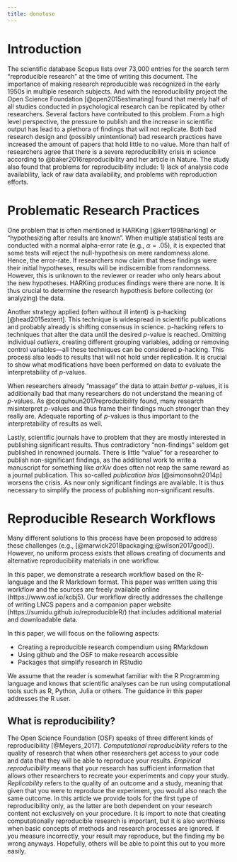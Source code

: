 ```yaml
---
title: donotuse
---
```

# Introduction

The scientific database Scopus lists over 73,000 entries for the search term "reproducible research" at the time of writing this document. The importance of making research reproducible was recognized in the early 1950s in multiple research subjects. And with the reproducibility project the Open Science Foundation [@open2015estimating] found that merely half of all studies conducted in psychological research can be replicated by other researchers. 
Several factors have contributed to this problem. From a high level perspective, the pressure to publish and the increase in scientific output has lead to a plethora of findings that will not replicate. Both bad research design and (possibly unintentional) bad research practices have increased the amount of papers that hold little to no value. More than half of researchers agree that there is a severe reproducibility crisis in science according to @baker2016reproducibility and her article in Nature. The study also found that problems for reproducibility include: 1) lack of analysis code availability, lack of raw data availability, and problems with reproduction efforts.

# Problematic Research Practices

One problem that is often mentioned is HARKing [@kerr1998harking] or "hypothesizing after results are known". When multiple statistical tests are conducted with a normal alpha-error rate (e.g., $\alpha = .05$), it is expected that some tests will reject the null-hypothesis on mere randomness alone. Hence, the error-rate. If researchers now claim that these findings were their initial hypotheses, results will be indiscernible from randomness. However, this is unknown to the reviewer or reader who only hears about the new hypotheses. HARKing produces findings were there are none. It is thus crucial to determine the research hypothesis before collecting (or analyzing) the data.

Another strategy applied (often without ill intent) is p-hacking [@head2015extent]. This technique is widespread in scientific publications and probably already is shifting consensus in science. p-hacking refers to techniques that alter the data until the desired *p*-value is reached. Omitting individual *outliers*, creating different grouping variables, adding or removing control variables---all these techniques can be considered p-hacking. This process also leads to results that will not hold under replication. It is crucial to show what modifications have been performed on data to evaluate the interpretability of *p*-values. 

When researchers already "massage" the data to attain *better* *p*-values, it is additionally bad that many researchers do not understand the meaning of *p*-values. As @colquhoun2017reproducibility found, many research misinterpret *p*-values and thus frame their findings much stronger than they really are.
Adequate reporting of *p*-values is thus important to the interpretability of results as well.

Lastly, scientific journals have to problem that they are mostly interested in publishing significant results. Thus contradictory "non-findings" seldom get published in renowned journals. There is little "value" for a researcher to publish non-significant findings, as the additional work to write a manuscript for something like *arXiv* does often not reap the same reward as a journal publication. This so-called *publication bias* [@simonsohn2014p] worsens the crisis. As now only significant findings are available. It is thus necessary to simplify the process of publishing non-significant results.


# Reproducible Research Workflows
Many different solutions to this process have been proposed to address these challenges (e.g., [@marwick2018packaging;@wilson2017good]). However, no uniform process exists that allows creating of documents and alternative reproducibility materials in one workflow. 

In this paper, we demonstrate a research workflow based on the R-language and the R Markdown format. This paper was written using this workflow and the sources are freely available online (https://www.osf.io/kcbj5). Our workflow directly addresses the challenge of writing LNCS papers and a companion paper website (https://sumidu.github.io/reproducibleR/) that includes additional material and downloadable data.



In this paper, we will focus on the following aspects:

* Creating a reproducible research compendium using RMarkdown
* Using github and the OSF to make research accessible
* Packages that simplify research in RStudio

We assume that the reader is somewhat familiar with the R Programming language and knows that scientific analyses can be run using computational tools such as R, Python, Julia or others. The guidance in this paper addresses the R user.

## What is reproducibility?
The Open Science Foundation (OSF) speaks of three different kinds of reproducibility [@Meyers_2017]. *Computational reproducibility* refers to the quality of research that when other researchers get access to your code and data that they will be able to reproduce your results. *Empirical reproducibility* means that your research has sufficient information that allows other researchers to recreate your experiments and copy your study. *Replicability* refers to the quality of an outcome and a study, meaning that given that you were to reproduce the experiment, you would also reach the same outcome. In this article we provide tools for the first type of reproducibility only, as the latter are both dependent on your research content not exclusively on your procedure. It is import to note that creating computationally reproducible research is important, but it is also worthless when basic concepts of methods and research processes are ignored. If you measure incorrectly, your result may reproduce, but the finding my be wrong anyways. Hopefully, others will be able to point this out to you more easily.




